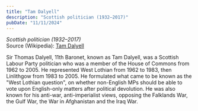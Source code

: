 ```yaml
---
title: "Tam Dalyell"
description: "Scottish politician (1932–2017)"
pubDate: "11/11/2024"
---
```


*Scottish politician (1932–2017)*  
Source (Wikipedia): [Tam Dalyell][1]

Sir Thomas Dalyell, 11th Baronet, known as Tam Dalyell, was a Scottish Labour Party politician who was a member of the House of Commons from 1962 to 2005. He represented West Lothian from 1962 to 1983, then Linlithgow from 1983 to 2005. He formulated what came to be known as the "West Lothian question", on whether non-English MPs should be able to vote upon English-only matters after political devolution. He was also known for his anti-war, anti-imperialist views, opposing the Falklands War, the Gulf War, the War in Afghanistan and the Iraq War.

[1]: https://en.wikipedia.org/wiki/Tam_Dalyell
